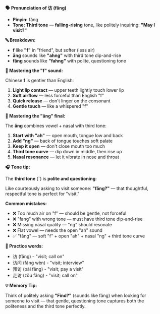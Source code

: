 **🗣️ Pronunciation of 访 (fǎng)**

- **Pinyin:** fǎng
- **Tone: Third tone** — **falling-rising** tone, like politely inquiring: **"May I visit?"**

**🔤 Breakdown:**

- **f** like **"f"** in "friend", but softer (less air)
- **ǎng** sounds like **"ahng"** with third tone dip-and-rise
- **fǎng** sounds like **"fahng"** with polite, questioning tone

**🎯 Mastering the "f" sound:**

Chinese **f** is gentler than English:

1. **Light lip contact** — upper teeth lightly touch lower lip
2. **Soft airflow** — less forceful than English "f"
3. **Quick release** — don't linger on the consonant
4. **Gentle touch** — like a whispered "f"

**🎯 Mastering the "ǎng" final:**

The **ǎng** combines vowel + nasal with third tone:

1. **Start with "ah"** — open mouth, tongue low and back
2. **Add "ng"** — back of tongue touches soft palate
3. **Keep it open** — don't close mouth too much
4. **Third tone curve** — dip down in middle, then rise up
5. **Nasal resonance** — let it vibrate in nose and throat

**🎧 Tone tip:**

The **third tone** (ˇ) is **polite and questioning**:

Like courteously asking to visit someone: **"fǎng?"** — that thoughtful, respectful tone is perfect
for "visit."

**Common mistakes:**

- ❌ Too much air on "f" — should be gentle, not forceful
- ❌ "fang" with wrong tone — must have third tone dip-and-rise
- ❌ Missing nasal quality — "ng" should resonate
- ❌ Flat vowel — needs the open "ah" sound
- ✅ "fǎng" — soft "f" + open "ah" + nasal "ng" + third tone curve

**📝 Practice words:**

- 访 (fǎng) - "visit; call on"
- 访问 (fǎng wèn) - "visit; interview"
- 拜访 (bài fǎng) - "visit; pay a visit"
- 走访 (zǒu fǎng) - "visit; call on"

**💡 Memory Tip:**

Think of politely asking **"Find?"** (sounds like fǎng) when looking for someone to visit — that
gentle, questioning tone captures both the politeness and the third tone perfectly.
